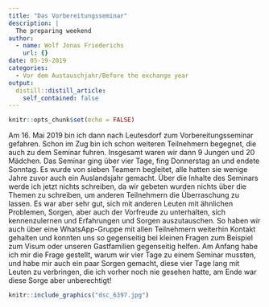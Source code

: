 ```yaml
---
title: "Das Vorbereitungsseminar"
description: |
  The preparing weekend
author:
  - name: Wolf Jonas Friederichs
    url: {}
date: 05-19-2019
categories:
  - Vor dem Austauschjahr/Before the exchange year
output:
  distill::distill_article:
    self_contained: false
---
```


```r
knitr::opts_chunk$set(echo = FALSE)
```
Am 16. Mai 2019 bin ich dann nach Leutesdorf zum Vorbereitungsseminar gefahren. Schon im Zug bin ich schon weiteren Teilnehmern begegnet, die auch zu dem Seminar fuhren. Insgesamt waren wir dann 9 Jungen und 20 Mädchen. Das Seminar ging über vier Tage, fing Donnerstag an und endete Sonntag. Es wurde von sieben Teamern begleitet, alle hatten sie wenige Jahre zuvor auch ein Auslandsjahr gemacht. Über die Inhalte des Seminars werde ich jetzt nichts schreiben, da wir gebeten wurden nichts über die Themen zu schreiben, um anderen Teilnehmern die Überraschung zu lassen. Es war aber sehr gut, sich mit anderen Leuten mit ähnlichen Problemen, Sorgen, aber auch der Vorfreude zu unterhalten, sich kennenzulernen und Erfahrungen und Sorgen auszutauschen. So haben wir auch über eine WhatsApp-Gruppe mit allen Teilnehmern weiterhin Kontakt gehalten und konnten uns so gegenseitig bei kleinen Fragen zum Beispiel zum Visum oder unseren Gastfamilien gegenseitig helfen. Am Anfang habe ich mir die Frage gestellt, warum wir vier Tage zu einem Seminar mussten, und habe mir auch ein paar Sorgen gemacht, diese vier Tage lang mit Leuten zu verbringen, die ich vorher noch nie gesehen hatte, am Ende war diese Sorge aber unberechtigt!

```r
knitr::include_graphics("dsc_6397.jpg")
```
